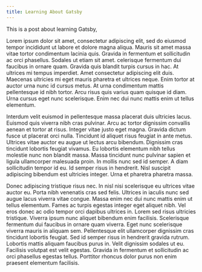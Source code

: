 ```yaml
---
title: Learning About Gatsby
---
```


This is a post about learning Gatsby,

Lorem ipsum dolor sit amet, consectetur adipiscing elit, sed do eiusmod tempor incididunt
ut labore et dolore magna aliqua. Mauris sit amet massa vitae tortor condimentum lacinia
quis. Gravida in fermentum et sollicitudin ac orci phasellus. Sodales ut etiam sit amet.
celerisque fermentum dui faucibus in ornare quam. Gravida quis blandit turpis cursus in hac.
At ultrices mi tempus imperdiet. Amet consectetur adipiscing elit duis. Maecenas ultricies
mi eget mauris pharetra et ultrices neque. Enim tortor at auctor urna nunc id cursus metus.
At urna condimentum mattis pellentesque id nibh tortor. Arcu risus quis varius quam quisque
id diam. Urna cursus eget nunc scelerisque. Enim nec dui nunc mattis enim ut tellus elementum.

Interdum velit euismod in pellentesque massa placerat duis ultricies lacus. Euismod quis viverra
nibh cras pulvinar. Arcu ac tortor dignissim convallis aenean et tortor at risus. Integer vitae
justo eget magna. Gravida dictum fusce ut placerat orci nulla. Tincidunt id aliquet risus feugiat
in ante metus. Ultrices vitae auctor eu augue ut lectus arcu bibendum. Dignissim cras tincidunt
lobortis feugiat vivamus. Eu lobortis elementum nibh tellus molestie nunc non blandit massa.
Massa tincidunt nunc pulvinar sapien et ligula ullamcorper malesuada proin. In mollis nunc sed id semper.
A diam sollicitudin tempor id eu. Id semper risus in hendrerit. Nisl suscipit adipiscing bibendum est ultricies
integer. Urna et pharetra pharetra massa.

Donec adipiscing tristique risus nec. In nisl nisi scelerisque eu ultrices vitae auctor eu. Porta
nibh venenatis cras sed felis. Ultrices in iaculis nunc sed augue lacus viverra vitae congue. Massa enim
nec dui nunc mattis enim ut tellus elementum. Fames ac turpis egestas integer eget aliquet nibh. Vel eros donec
ac odio tempor orci dapibus ultrices in. Lorem sed risus ultricies tristique. Viverra ipsum nunc aliquet bibendum
enim facilisis. Scelerisque fermentum dui faucibus in ornare quam viverra. Eget nunc scelerisque viverra mauris in
aliquam sem. Pellentesque elit ullamcorper dignissim cras tincidunt lobortis feugiat. Sed id semper risus in
hendrerit gravida rutrum. Lobortis mattis aliquam faucibus purus in. Velit dignissim sodales ut eu. Facilisis
volutpat est velit egestas. Gravida in fermentum et sollicitudin ac orci phasellus egestas tellus. Porttitor rhoncus
dolor purus non enim praesent elementum facilisis.